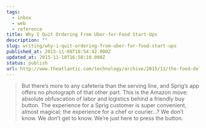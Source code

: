 ```yaml
---
tags:
  - inbox
  - web
  - reference
title: Why I Quit Ordering From Uber-for-Food Start-Ups
description: ""
slug: writing/why-i-quit-ordering-from-uber-for-food-start-ups
published_at: 2015-11-08T18:54:42.000Z
updated_at: 2015-11-10T16:50:10.000Z
status: publish
url: http://www.theatlantic.com/technology/archive/2015/11/the-food-delivery-start-up-you-havent-heard-of/414540/
---
```

> But there’s more to any cafeteria than the serving line, and Sprig’s app offers no photograph of that other part. This is the Amazon move: absolute obfuscation of labor and logistics behind a friendly buy button. The experience for a Sprig customer is super convenient, almost magical; the experience for a chef or courier…? We don’t know. We don’t get to know. We’re just here to press the button.
